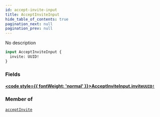 ```yaml
---
id: accept-invite-input
title: AcceptInviteInput
hide_table_of_contents: true
pagination_next: null
pagination_prev: null
---
```








No description

```graphql
input AcceptInviteInput {
  invite: UUID!
}
```


### Fields

#### [<code style={{ fontWeight: 'normal' }}>AcceptInviteInput.<b>invite</b></code>](#)<Bullet />[`UUID!`](/scalars/uuid) <Badge class="secondary" text="non-null"/> <Badge class="secondary" text="scalar"/>
> 
> 



### Member of

[`acceptInvite`](/mutations/accept-invite)  <Badge class="secondary" text="mutation"/>



